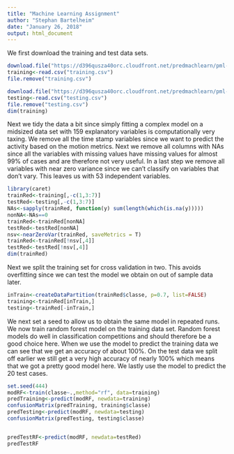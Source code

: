 ```yaml
---
title: "Machine Learning Assignment"
author: "Stephan Bartelheim"
date: "January 26, 2018"
output: html_document
---
```


We first download the training and test data sets.

```r
download.file("https://d396qusza40orc.cloudfront.net/predmachlearn/pml-training.csv", destfile="training.csv")
training<-read.csv("training.csv")
file.remove("training.csv")

download.file("https://d396qusza40orc.cloudfront.net/predmachlearn/pml-testing.csv", destfile="testing.csv")
testing<-read.csv("testing.csv")
file.remove("testing.csv")
dim(training)
```
Next we tidy the data a bit since simply fitting a complex model on a midsized data set with 159 explanatory variables is computationally very taxing.
We remove all the time stamp variables since we want to predict the activity based on the motion metrics.
Next we remove all columns with NAs since all the variables with missing values have missing values for almost 99% of cases and are therefore not very useful.
In a last step we remove all variables with near zero variance since we can't classify on variables that don't vary.
This leaves us with 53 independent variables.
```r
library(caret)
trainRed<-training[,-c(1,3:7)]
testRed<-testing[,-c(1,3:7)]
NAs<-sapply(trainRed, function(y) sum(length(which(is.na(y)))))
nonNA<-NAs==0
trainRed<-trainRed[nonNA]
testRed<-testRed[nonNA]
nsv<-nearZeroVar(trainRed, saveMetrics = T)
trainRed<-trainRed[!nsv[,4]]
testRed<-testRed[!nsv[,4]]
dim(trainRed)
```

Next we split the training set for cross validation in two. This avoids overfitting since we can test the model we obtain on out of sample data later.

```r
inTrain<-createDataPartition(trainRed$classe, p=0.7, list=FALSE)
training<-trainRed[inTrain,]
testing<-trainRed[-inTrain,]
```

We next set a seed to allow us to obtain the same model in repeated runs. We now train random forest model on the training data set. Random forest models do well in classification competitions and should therefore be a good choice here. When we use the model to predict the training data we can see that we get an accuracy of about 100%. On the test data we split off earlier we still get a very high accuracy of nearly 100% which means that we got a pretty good model here. We lastly use the model to predict the 20 test cases.

```r
set.seed(444)
modRF<-train(classe~.,method="rf", data=training)
predTraining<-predict(modRF, newdata=training)
confusionMatrix(predTraining, training$classe)
predTesting<-predict(modRF, newdata=testing)
confusionMatrix(predTesting, testing$classe)


predTestRF<-predict(modRF, newdata=testRed)
predTestRF
```